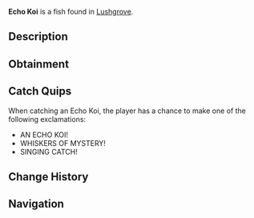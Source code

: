 {{FishInfobox
|image          = Echo Koi.png
|rarity         = Legendary
|sea            = Second Sea
|location       = [[Lushgrove]]
|sublocation    = 
|sources        = Fishing Rod
|radar_location = 
|prog_speed     = -45
|xp             = 600
|weather        = Clear
|time           = Day
|season         = Spring
|bait           = Lushrooms
|base_weight    = 90
|base_value     = 1200
|weight_range   = 55
|base_chance    = 26
|base_resil     = 25
}}
'''Echo Koi''' is a {{Rarity|Legendary}} fish found in [[Lushgrove]].

== Description ==
{{Description|A long fish with strange light blue whiskers and fins, its dark blue accents whispering secrets of the deep.|Bestiary Entry}}

== Obtainment ==
{{Description|Its melody hums under the bright bloom of dawn.|Bestiary Hint}}
{{Fish Availability|
Lushgrove
|top_rods      = 
Plastic Rod\192383.81\205581.06;
Steady Rod\129365.66\66150.78;
Frostfire Rod\119285.22\60996.17;
Fischer's Rod\114143.63\196812.77;
Krampus's Rod\112970.17\57766.99;
Magma Rod\112402.96\57330.14;
Free Spirit Rod\107069.56\98628.22;
Firefly Rod\74542.33\91653.21;
Adventurer's Rod\71559.04\85631.85;
Nocturnal Rod\25718.15\69442.34;
Astralhook Rod\88891.64\84052.19;
Blazebringer Rod\74188.33\74202.84;
Trident Rod\73246.52\57977.29;
Verdant Shear Rod\68841.58\69383.71;
No-Life Rod\50067.31\45814.94;
Ethereal Prism Rod\46142.85\45974.51;
Seraphic Rod\45786.48\46147.05;
Challenger's Rod\44178.1\44973.8;
Rod Of The Forgotten Fang\42917.44\43310.19;
Rod Of The Exalted One\42916.71\43035.07;
Rod Of The Depths\41735.43\42276.6;
Depthseeker Rod\40633.42\41764.88;
Volcanic Rod\40480.43\41410.75;
Zeus Rod\40211.9\41136.06;
Avalanche Rod\40141.67\41278.65
|recommended   = Free Spirit Rod
}}

== Catch Quips ==
When catching an Echo Koi, the player has a chance to make one of the following exclamations:
* AN ECHO KOI!
* WHISKERS OF MYSTERY!
* SINGING CATCH!

== Change History ==
{{Change History|{{subst:Current Version}}}}

== Navigation ==
{{Fish Navbox|Lushgrove}}
